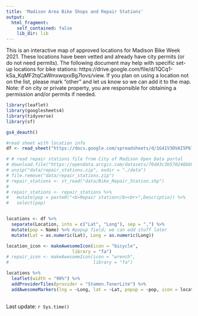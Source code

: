 ```yaml
---
title: 'Madison Area Bike Shops and Repair Stations'
output: 
  html_fragment:
    self_contained: false
    lib_dir: lib 
---
```



This is an interactive map of approved locations for Madison Bike Week 2021. These locations have been vetted and already have city permits (or do not need permits). The following document may help with specific set-up locations for bike stations: https://drive.google.com/file/d/1QCq1-kSa_KqMF2tqCaWmxwqxxBg7Iovs/view. If you plan on using a location not on the list, please mark "other" and let us know so we can add it to the map. Note: if on city or private property, you are responsible for obtaining a permission and/or permits if needed. 



```r
library(leaflet)
library(googlesheets4)
library(tidyverse)
library(sf)

gs4_deauth()

#read sheet with location info
df <- read_sheet("https://docs.google.com/spreadsheets/d/1G41V3OVAI5P67d7L9Xl0DNLsjpnCRn3V00WylrZ5kHo/")

# # read repair stations file from City of Madison Open Data portal
# download.file("https://opendata.arcgis.com/datasets/76d43c3b570246bb98d6f44f0400c000_34.zip", "data/repair_stations.zip")
# unzip("data/repair_stations.zip", exdir = "./data")
# file.remove("data/repair_stations.zip")
# repair_stations <- st_read("data/Bike_Repair_Station.shp")
# 
# repair_stations <- repair_stations %>% 
#   mutate(pop = paste0("<b>Repair station</b><br>",Descriptio)) %>% 
#   select(pop)


locations <- df %>%
  separate(Location, into = c("Lat", "Long"), sep = ",") %>% 
  mutate(pop = Name) %>% #popup field; we can add stuff later
  mutate(Lat = as.numeric(Lat), Long = as.numeric(Long))
```


```r

location_icon <- makeAwesomeIcon(icon = "bicycle",
                         library = "fa")
# repair_icon <- makeAwesomeIcon(icon = "wrench",
#                                library = "fa")

locations %>% 
  leaflet(width = "90%") %>% 
  addProviderTiles(provider = "Stamen.TonerLite") %>%
  addAwesomeMarkers(lng = ~Long, lat = ~Lat, popup = ~pop, icon = location_icon)
  
```

Last update: `r Sys.time()`